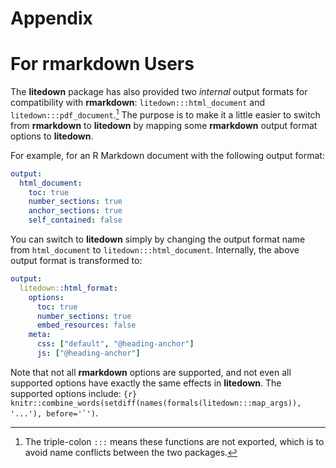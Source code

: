 # Appendix {.appendix}

# For rmarkdown Users {#chp:rmarkdown}

The **litedown** package has also provided two *internal* output formats for
compatibility with **rmarkdown**: `litedown:::html_document` and
`litedown:::pdf_document`.[^a-rmarkdown-1] The purpose is to make it a little
easier to switch from **rmarkdown** to **litedown** by mapping some
**rmarkdown** output format options to **litedown**.

[^a-rmarkdown-1]: The triple-colon `:::` means these functions are not exported,
    which is to avoid name conflicts between the two packages.

For example, for an R Markdown document with the following output format:

``` yaml
output:
  html_document:
    toc: true
    number_sections: true
    anchor_sections: true
    self_contained: false
```

You can switch to **litedown** simply by changing the output format name from
`html_document` to `litedown:::html_document`. Internally, the above output
format is transformed to:

``` yaml
output:
  litedown::html_format:
    options:
      toc: true
      number_sections: true
      embed_resources: false
    meta:
      css: ["default", "@heading-anchor"]
      js: ["@heading-anchor"]
```

Note that not all **rmarkdown** options are supported, and not even all
supported options have exactly the same effects in **litedown**. The supported
options include:
`` {r} knitr::combine_words(setdiff(names(formals(litedown:::map_args)), '...'), before='`') ``.
